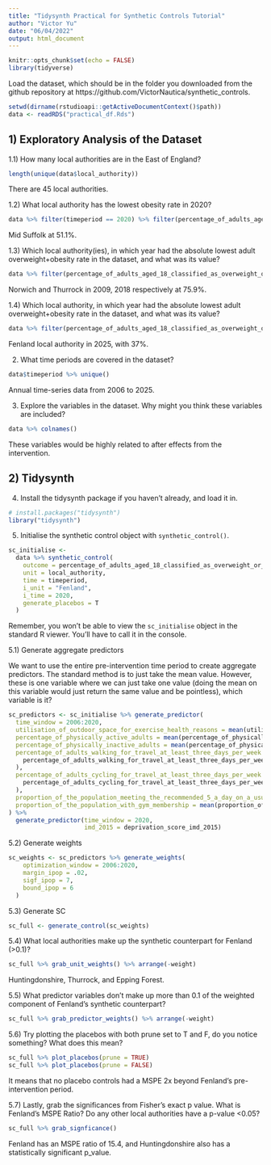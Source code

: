 ---
title: "Tidysynth Practical for Synthetic Controls Tutorial"
author: "Victor Yu"
date: "06/04/2022"
output: html_document
---

```{r setup, include=FALSE}
knitr::opts_chunk$set(echo = FALSE)
library(tidyverse)
```

Load the dataset, which should be in the folder you downloaded from the github repository at  https://github.com/VictorNautica/synthetic_controls.

```{r load}
setwd(dirname(rstudioapi::getActiveDocumentContext()$path))
data <- readRDS("practical_df.Rds")
```


## 1) Exploratory Analysis of the Dataset

1.1) How many local authorities are in the East of England?

```{r 1.1}
length(unique(data$local_authority))
```

There are 45 local authorities.

1.2) What local authority has the lowest obesity rate in 2020?

```{r 1.2}
data %>% filter(timeperiod == 2020) %>% filter(percentage_of_adults_aged_18_classified_as_overweight_or_obese == min(percentage_of_adults_aged_18_classified_as_overweight_or_obese)) %>% pull(local_authority)
```

Mid Suffolk at 51.1%.

1.3) Which local authority(ies), in which year had the absolute lowest adult overweight+obesity rate in the dataset, and what was its value?

```{r 1.3}
data %>% filter(percentage_of_adults_aged_18_classified_as_overweight_or_obese == max(percentage_of_adults_aged_18_classified_as_overweight_or_obese)) %>% select(local_authority, timeperiod, percentage_of_adults_aged_18_classified_as_overweight_or_obese)
```

Norwich and Thurrock in 2009, 2018 respectively at 75.9%.

1.4) Which local authority, in which year had the absolute lowest adult overweight+obesity rate in the dataset, and what was its value?

```{r 1.4}
data %>% filter(percentage_of_adults_aged_18_classified_as_overweight_or_obese == min(percentage_of_adults_aged_18_classified_as_overweight_or_obese)) %>% select(local_authority, timeperiod, percentage_of_adults_aged_18_classified_as_overweight_or_obese)
```

Fenland local authority in 2025, with 37%.

2) What time periods are covered in the dataset?

```{r 2}
data$timeperiod %>% unique()
```

Annual time-series data from 2006 to 2025.

3) Explore the variables in the dataset. Why might you think these variables are included?

```{r 3}
data %>% colnames()
```

These variables would be highly related to after effects from the intervention.

## 2) Tidysynth

4) Install the tidysynth package if you haven't already, and load it in.

```{r prep tidysynth}
# install.packages("tidysynth")
library("tidysynth")
```

5) Initialise the synthetic control object with `synthetic_control()`.

```{r initialise}
sc_initialise <-
  data %>% synthetic_control(
    outcome = percentage_of_adults_aged_18_classified_as_overweight_or_obese, 
    unit = local_authority,
    time = timeperiod,
    i_unit = "Fenland",
    i_time = 2020,
    generate_placebos = T
  )
```

Remember, you won't be able to view the `sc_initialise` object in the standard R viewer. You'll have to call it in the console.

5.1) Generate aggregate predictors

We want to use the entire pre-intervention time period to create aggregate predictors. The standard method is to just take the mean value. However, these is one variable where we can just take one value (doing the mean on this variable would just return the same value and be pointless), which variable is it?

```{r agg_predictors}
sc_predictors <- sc_initialise %>% generate_predictor(
  time_window = 2006:2020,
  utilisation_of_outdoor_space_for_exercise_health_reasons = mean(utilisation_of_outdoor_space_for_exercise_health_reasons),
  percentage_of_physically_active_adults = mean(percentage_of_physically_active_adults),
  percentage_of_physically_inactive_adults = mean(percentage_of_physically_inactive_adults),
  percentage_of_adults_walking_for_travel_at_least_three_days_per_week = mean(
    percentage_of_adults_walking_for_travel_at_least_three_days_per_week
  ),
  percentage_of_adults_cycling_for_travel_at_least_three_days_per_week = mean(
    percentage_of_adults_cycling_for_travel_at_least_three_days_per_week
  ),
  proportion_of_the_population_meeting_the_recommended_5_a_day_on_a_usual_day_adults = mean(proportion_of_the_population_meeting_the_recommended_5_a_day_on_a_usual_day_adults),
  proportion_of_the_population_with_gym_membership = mean(proportion_of_the_population_with_gym_membership)
) %>% 
  generate_predictor(time_window = 2020,
                     imd_2015 = deprivation_score_imd_2015)
```

5.2) Generate weights

```{r generate_weights}
sc_weights <- sc_predictors %>% generate_weights(
    optimization_window = 2006:2020,
    margin_ipop = .02,
    sigf_ipop = 7,
    bound_ipop = 6
  )
```

5.3) Generate SC

```{r generate_sc}
sc_full <- generate_control(sc_weights)
```

5.4) What local authorities make up the synthetic counterpart for Fenland (>0.1)?

```{r grab weights}
sc_full %>% grab_unit_weights() %>% arrange(-weight)
```
Huntingdonshire, Thurrock, and Epping Forest.


5.5) What predictor variables don't make up more than 0.1 of the weighted component of Fenland's synthetic counterpart?

```{r grab_predictor}
sc_full %>% grab_predictor_weights() %>% arrange(-weight)
```


5.6) Try plotting the placebos with both prune set to T and F, do you notice something? What does this mean?

```{r placebo prune plot}
sc_full %>% plot_placebos(prune = TRUE)
sc_full %>% plot_placebos(prune = FALSE)
```

It means that no placebo controls had a MSPE 2x beyond Fenland's pre-intervention period.

5.7) Lastly, grab the significances from Fisher's exact p value. What is Fenland's MSPE Ratio? Do any other local authorities have a p-value <0.05?

```{r grab function}
sc_full %>% grab_signficance()
```

Fenland has an MSPE ratio of 15.4, and Huntingdonshire also has a statistically significant p_value.